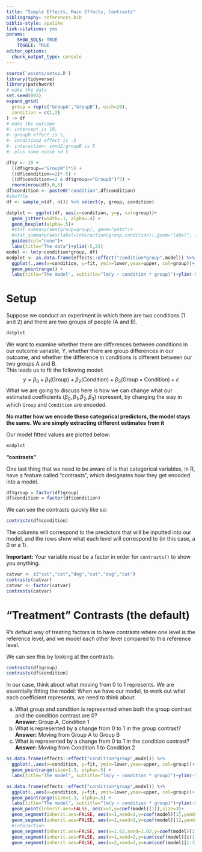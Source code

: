 ```yaml
---
title: "Simple Effects, Main Effects, Contrasts"
bibliography: references.bib
biblio-style: apalike
link-citations: yes
params: 
    SHOW_SOLS: TRUE
    TOGGLE: TRUE
editor_options: 
  chunk_output_type: console
---
```



```r
source('assets/setup.R')
library(tidyverse)
library(patchwork)
# make the data
set.seed(093)
expand_grid(
  group = rep(c("GroupA","GroupB"), each=20),
  condition = c(1,2)
) -> df
# make the outcome
#- intercept is 10,   
#- groupB effect is 5,   
#- condition2 effect is -5  
#- interaction- cond2:groupB is 5  
#- plus some noise sd 5  

df$y <- 10 + 
  ((df$group=="GroupB")*5) + 
  ((df$condition==2)*-5) + 
  ((df$condition==2 & df$group=="GroupB")*5) + 
  rnorm(nrow(df),0,5)
df$condition <- paste0("condition",df$condition)
#shuffle
df <- sample_n(df, n()) %>% select(y, group, condition)

datplot <- ggplot(df, aes(x=condition, y=y, col=group))+
  geom_jitter(width=.1, alpha=.4) +
  geom_boxplot(alpha=.5)+
  #stat_summary(aes(group=group), geom="path")+
  #stat_summary(aes(label=interaction(group,condition)),geom="label", size=2)+
  guides(col="none")+
  labs(title="The data")+ylim(-5,25)
model <- lm(y~condition*group, df)
modplot <- as.data.frame(effects::effect("condition*group",model)) %>%
  ggplot(.,aes(x=condition, y=fit, ymin=lower,ymax=upper, col=group))+
  geom_pointrange() +
  labs(title="The model", subtitle="lm(y ~ condition * group)")+ylim(-5,25)
```

# Setup

Suppose we conduct an experiment in which there are two conditions (1 and 2) and there are two groups of people (A and B).  

```r
datplot
```


We want to examine whether there are differences between conditions in our outcome variable, Y, whether there are group differences in our outcome, and whether the difference in conditions is different between our two groups A and B.   
This leads us to fit the following model:  
$$
y = \beta_0 + \beta_1(\text{Group}) + \beta_2(\text{Condition}) + \beta_3(\text{Group}\times \text{Condition}) + \varepsilon
$$
What we are going to discuss here is how we can change what our estimated coefficients ($\beta_0, \beta_1, \beta_2, \beta_3$) represent, by changing the way in which `Group` and `Condition` are encoded.  

:::statbox
__No matter how we encode these categorical predictors, the model stays the same. We are simply extracting different estimates from it__
:::

Our model fitted values are plotted below:  
```r
modplot
```

:::statbox
__"contrasts"__  

One last thing that we need to be aware of is that categorical variables, in R, have a feature called "contrasts", which designates how they get encoded into a model.  
```r
df$group = factor(df$group)
df$condition = factor(df$condition)
```

We can see the contrasts quickly like so:  
```r
contrasts(df$condition)
```

The columns will correspond to the predictors that will be inputted into our model, and the rows show what each level will correspond to (in this case, a 0 or a 1).   

__Important:__ Your variable _must_ be a factor in order for `contrasts()` to show you anything. 
```r
catvar <- c("cat","cat","dog","cat","dog","cat")
contrasts(catvar)
catvar <- factor(catvar)
contrasts(catvar)
```

:::

# "Treatment" Contrasts (the default)

R's default way of treating factors is to have contrasts where one level is the reference level, and we model each other level compared to this reference level.  

We can see this by looking at the contrasts:  
```r
contrasts(df$group)
contrasts(df$condition)
```


In our case, think about what moving from 0 to 1 represents. We are essentially fitting the model: 
When we have our model, to work out what each coefficient represents, we need to think about:

a. What group and condition is represented when both the group contrast and the condition contrast are 0?  
  __Answer:__ Group A, Condition 1
b. What is represented by a change from 0 to 1 in the group contrast?  
  __Answer:__ Moving from Group A to Group B
c. What is represented by a change from 0 to 1 in the condition contrast?  
  __Answer:__ Moving from Condition 1 to Condition 2

```r
as.data.frame(effects::effect("condition*group",model)) %>%
  ggplot(.,aes(x=condition, y=fit, ymin=lower,ymax=upper, col=group))+
  geom_pointrange(size=1.3, alpha=.5) +
  labs(title="The model", subtitle="lm(y ~ condition * group)")+ylim(-5,25)
```


```r
as.data.frame(effects::effect("condition*group",model)) %>%
  ggplot(.,aes(x=condition, y=fit, ymin=lower,ymax=upper, col=group))+
  geom_pointrange(size=1.3, alpha=.5) +
  labs(title="The model", subtitle="lm(y ~ condition * group)")+ylim(-5,25)+
  geom_point(inherit.aes=FALSE, aes(x=1,y=coef(model)[1]),size=3)+
  geom_segment(inherit.aes=FALSE, aes(x=1,xend=2,y=coef(model)[1],yend=sum(coef(model)[1:2])))+
  geom_segment(inherit.aes=FALSE, aes(x=1,xend=1,y=coef(model)[1],yend=sum(coef(model)[c(1,3)])))+
  #interaction
  geom_segment(inherit.aes=FALSE, aes(x=1.02,xend=1.02,y=coef(model)[1],yend=sum(coef(model)[c(1,3)])),lty="dotted")+
  geom_segment(inherit.aes=FALSE, aes(x=1,xend=2,y=sum(coef(model)[c(1,3)]),yend=sum(coef(model)[c(1:3)])),lty="dotted")+
  geom_segment(inherit.aes=FALSE, aes(x=2,xend=2,y=sum(coef(model)[1:3]),yend=sum(coef(model)[c(1:4)])))
```





